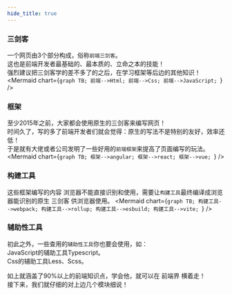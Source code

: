 ```yaml
---
hide_title: true
---
```


### 三剑客
一个网页由3个部分构成，俗称`前端三剑客`。   
这也是前端开发者最基础的、最本质的、立命之本的技能！   
强烈建议把三剑客学的差不多了的之后，在学习框架等后边的其他知识！
<Mermaid chart={`graph TB;
    前端-->Html;
    前端-->Css;
    前端-->JavaScript;
`} />

### 框架
至少2015年之前，大家都会使用原生的三剑客来编写网页！   
时间久了，写的多了前端开发者们就会觉得：原生的写法不是特别的友好，效率还低！    
于是就有大佬或者公司发明了一些好用的`前端框架`来提高了页面编写的玩法。   
<Mermaid chart={`graph TB;
    框架-->angular;
    框架-->react;
    框架-->vue;
`} />

### 构建工具
这些框架编写的内容 浏览器不能直接识别和使用，需要让`构建工具`最终编译成浏览器能识别的原生 三剑客 供浏览器使用。
<Mermaid chart={`graph TB;
    构建工具-->webpack;
    构建工具-->rollup;
    构建工具-->esbuild;
    构建工具-->vite;
`} />

### 辅助性工具
初此之外，一些查用的`辅助性工具`你也要会使用，如：   
JavaScript的辅助工具Typescript。   
Css的辅助工具Less、Scss。

如上就涵盖了90%以上的前端知识点，学会他，就可以在 前端界 横着走！   
接下来，我们就仔细的对上边几个模块细说！   

